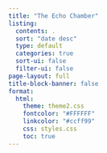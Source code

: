 ```yaml
---
title: "The Echo Chamber"
listing:
  contents: .
  sort: "date desc"
  type: default
  categories: true
  sort-ui: false
  filter-ui: false
page-layout: full
title-block-banner: false
format:
  html:
    theme: theme2.css
    fontcolor: "#FFFFFF"
    linkcolor: "#ccff99"
    css: styles.css
    toc: true
---
```


<style>
  body {
  background-image: url("https://images-wixmp-ed30a86b8c4ca887773594c2.wixmp.com/f/e6f5dd6d-1e1c-46d9-a752-4086959dd091/d74difm-a97adf21-4bb8-488a-b9fe-ba961be3f1a8.jpg?token=eyJ0eXAiOiJKV1QiLCJhbGciOiJIUzI1NiJ9.eyJzdWIiOiJ1cm46YXBwOjdlMGQxODg5ODIyNjQzNzNhNWYwZDQxNWVhMGQyNmUwIiwiaXNzIjoidXJuOmFwcDo3ZTBkMTg4OTgyMjY0MzczYTVmMGQ0MTVlYTBkMjZlMCIsIm9iaiI6W1t7InBhdGgiOiJcL2ZcL2U2ZjVkZDZkLTFlMWMtNDZkOS1hNzUyLTQwODY5NTlkZDA5MVwvZDc0ZGlmbS1hOTdhZGYyMS00YmI4LTQ4OGEtYjlmZS1iYTk2MWJlM2YxYTguanBnIn1dXSwiYXVkIjpbInVybjpzZXJ2aWNlOmZpbGUuZG93bmxvYWQiXX0.PPG53cMFBUq7oHdRAnnnKPQsGd_o5VLDBVxNt5Vhd3A");
  background-size: cover;
  background-repeat: no-repeat;
}
  
</style>